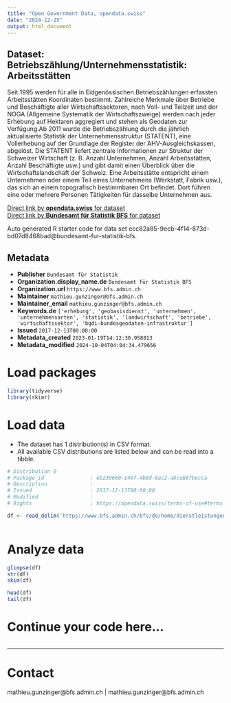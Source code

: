 ```yaml
---
title: "Open Government Data, opendata.swiss"
date: "2024-12-25"
output: html_document
---
```


## Dataset: Betriebszählung/Unternehmensstatistik: Arbeitsstätten

Seit 1995 werden für alle in Eidgenössischen Betriebszählungen erfassten Arbeitsstätten Koordinaten bestimmt. Zahlreiche Merkmale über Betriebe und Beschäftigte aller Wirtschaftssektoren, nach Voll- und Teilzeit und der NOGA (Allgemeine Systematik der Wirtschaftszweige) werden nach jeder Erhebung auf Hektaren aggregiert und stehen als Geodaten zur Verfügung.Ab 2011 wurde die Betriebszählung durch die jährlich aktualisierte Statistik der Unternehmensstruktur (STATENT), eine Vollerhebung auf der Grundlage der Register der AHV-Ausgleichskassen, abgelöst. Die STATENT liefert zentrale Informationen zur Struktur der Schweizer Wirtschaft (z. B. Anzahl Unternehmen, Anzahl Arbeitsstätten, Anzahl Beschäftigte usw.) und gibt damit einen Überblick über die Wirtschaftslandschaft der Schweiz. Eine Arbeitsstätte entspricht einem Unternehmen oder einem Teil eines Unternehmens (Werkstatt, Fabrik usw.), das sich an einem topografisch bestimmbaren Ort befindet. Dort führen eine oder mehrere Personen Tätigkeiten für dasselbe Unternehmen aus.

[Direct link by **opendata.swiss** for dataset](https://opendata.swiss/de/dataset/betriebszahlung-unternehmensstatistik-arbeitsstatten)<br>
[Direct link by **Bundesamt für Statistik BFS** for dataset](https://www.bfs.admin.ch/bfs/de/home/dienstleistungen/geostat/geodaten-bundesstatistik/arbeitsstaetten-beschaeftigung/statistik-unternehmensstruktur-statent-ab-2011.assetdetail.32258833.html)

Auto generated R starter code for data set ecc82a85-9ecb-4f14-873d-bd07d8468bad@bundesamt-fur-statistik-bfs.

## Metadata

- **Publisher** `Bundesamt für Statistik`
- **Organization.display_name.de** `Bundesamt für Statistik BFS`
- **Organization.url** `https://www.bfs.admin.ch`
- **Maintainer** `mathieu.gunzinger@bfs.admin.ch`
- **Maintainer_email** `mathieu.gunzinger@bfs.admin.ch`
- **Keywords.de** `['erhebung', 'geobasisdienst', 'unternehmen', 'unternehmensarten', 'statistik', 'landwirtschaft', 'betriebe', 'wirtschaftssektor', 'bgdi-bundesgeodaten-infrastruktur']`
- **Issued** `2017-12-13T00:00:00`
- **Metadata_created** `2023-01-19T14:12:30.958813`
- **Metadata_modified** `2024-10-04T04:04:34.479656`


# Load packages

```r

library(tidyverse)
library(skimr)

```

# Load data

-   The dataset has 1 distribution(s) in CSV format.
-   All available CSV distributions are listed below and can be read into a tibble.

```r

# Distribution 0
# Package_id               : eb230660-1407-4b8d-8ac2-abce687becca
# Description              : 
# Issued                   : 2017-12-13T00:00:00
# Modified                 : 
# Rights                   : https://opendata.swiss/terms-of-use#terms_by_ask

df <- read_delim('https://www.bfs.admin.ch/bfs/de/home/dienstleistungen/geostat/geodaten-bundesstatistik/arbeitsstaetten-beschaeftigung/statistik-unternehmensstruktur-statent-ab-2011.assetdetail.32258831.html')



```

# Analyze data

```r

glimpse(df)
str(df)
skim(df)

head(df)
tail(df)

```

# Continue your code here...

```r

```

------------------------------------------------------------------------

# Contact

mathieu.gunzinger@bfs.admin.ch | mathieu.gunzinger@bfs.admin.ch
